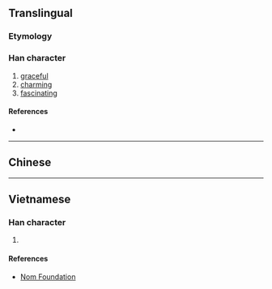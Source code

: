 {{also|嬈}}
{{character info}}
==Translingual==

===Etymology===
{{Han simp|嬈|f=堯|t=尧}}

===Han character===
{{Han char|rn=38|rad=女|as=06|sn=9|four=|canj=VJPU|ids=⿰女尧}}

# [[graceful]]
# [[charming]]
# [[fascinating]]

====References====
* {{Han ref|kx=0261.321|hdz=21043.130|uh=5A06|ud=23046}}

----

==Chinese==
{{zh-see|嬈}}

----

==Vietnamese==

===Han character===
{{vi-hantu|[[nhiêu]]|rs=女06}}

# {{rfdef|vi|sort=女06}}

====References====
* [http://nomfoundation.org/common/nom_details.php?codepoint=5a06 Nom Foundation]